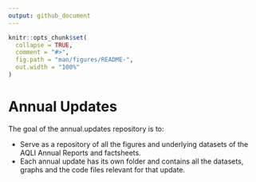 ```yaml
---
output: github_document
---
```


<!-- README.md is generated from README.Rmd. Please edit that file -->

```r
knitr::opts_chunk$set(
  collapse = TRUE,
  comment = "#>",
  fig.path = "man/figures/README-",
  out.width = "100%"
)
```

# Annual Updates

<!-- badges: start -->
<!-- badges: end -->

The goal of the annual.updates repository is to:

* Serve as a repository of all the figures and underlying datasets of the AQLI Annual Reports and factsheets.
* Each annual update has its own folder and contains all the datasets, graphs and the code files relevant for that update.

